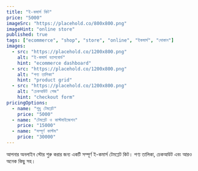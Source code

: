 ```yaml
---
title: "ই-কমার্স কিট"
price: "5000"
imageSrc: "https://placehold.co/800x800.png"
imageHint: "online store"
published: true
tags: ["ecommerce", "shop", "store", "online", "ইকমার্স", "দোকান"]
images:
  - src: "https://placehold.co/1200x800.png"
    alt: "ই-কমার্স ড্যাশবোর্ড"
    hint: "ecommerce dashboard"
  - src: "https://placehold.co/1200x800.png"
    alt: "পণ্য তালিকা"
    hint: "product grid"
  - src: "https://placehold.co/1200x800.png"
    alt: "চেকআউট পেজ"
    hint: "checkout form"
pricingOptions:
  - name: "শুধু টেমপ্লেট"
    price: "5000"
  - name: "টেমপ্লেট ও কাস্টমাইজেশন"
    price: "15000"
  - name: "সম্পূর্ণ কাস্টম"
    price: "30000"
---
```

আপনার অনলাইন স্টোর শুরু করার জন্য একটি সম্পূর্ণ ই-কমার্স টেমপ্লেট কিট। পণ্য তালিকা, চেকআউট এবং আরও অনেক কিছু সহ।
